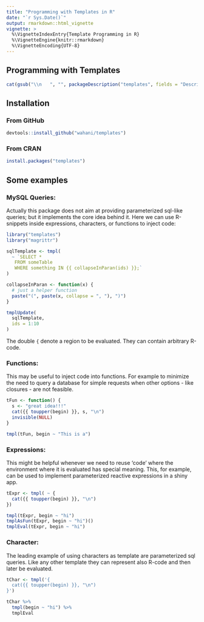 ```yaml
---
title: "Programming with Templates in R"
date: "`r Sys.Date()`"
output: rmarkdown::html_vignette
vignette: >
  %\VignetteIndexEntry{Template Programming in R}
  %\VignetteEngine{knitr::rmarkdown}
  %\VignetteEncoding{UTF-8}
---
```



## Programming with Templates

```r
cat(gsub("\\n   ", "", packageDescription("templates", fields = "Description")))
```


## Installation


### From GitHub

```r
devtools::install_github("wahani/templates")
```

### From CRAN

```r
install.packages("templates")
```


## Some examples

### MySQL Queries:

Actually this package does not aim at providing parameterized sql-like queries;
but it implements the core idea behind it. Here we can use R-snippets inside
expressions, characters, or functions to inject code:

```r
library("templates")
library("magrittr")

sqlTemplate <- tmpl(
  ~ `SELECT *
   FROM someTable
   WHERE something IN {{ collapseInParan(ids) }};`
)

collapseInParan <- function(x) {
  # just a helper function
  paste("(", paste(x, collapse = ", "), ")")
}

tmplUpdate(
  sqlTemplate,
  ids = 1:10
)
```

The double `{` denote a region to be evaluated. They can contain arbitrary
R-code.


### Functions:

This may be useful to inject code into functions. For example to minimize the
need to query a database for simple requests when other options - like closures -
are not feasible.

```r
tFun <- function() {
  s <- "great idea!!!"
  cat({{ toupper(begin) }}, s, "\n")
  invisible(NULL)
}

tmpl(tFun, begin ~ "This is a")
```


### Expressions:

This might be helpful whenever we need to reuse 'code' where the environment
where it is evaluated has special meaning. This, for example, can be used to
implement parameterized reactive expressions in a shiny app.

```r
tExpr <- tmpl( ~ {
  cat({{ toupper(begin) }}, "\n")
})

tmpl(tExpr, begin ~ "hi")
tmplAsFun(tExpr, begin ~ "hi")()
tmplEval(tExpr, begin ~ "hi")
```


### Character:

The leading example of using characters as template are parameterized sql
queries. Like any other template they can represent also R-code and then later
be evaluated.

```r
tChar <- tmpl('{
  cat({{ toupper(begin) }}, "\n")
}')

tChar %>%
  tmpl(begin ~ "hi") %>%
  tmplEval
```
